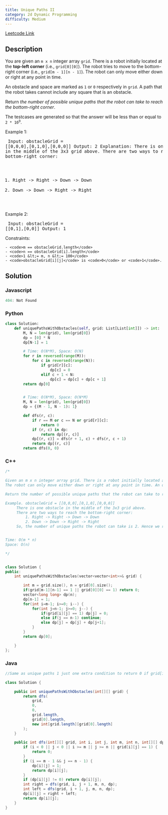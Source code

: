 ```yaml
---
title: Unique Paths II
category: 2d Dynamic Programming
difficulty: Medium
---
```


<Callout>

[Leetcode Link](https://leetcode.com/problems/unique-paths-ii)

</Callout>

## Description
You are given an <code>m x n</code> integer array <code>grid</code>. There is a robot initially located at the <b>top-left corner</b> (i.e., <code>grid[0][0]</code>). The robot tries to move to the bottom-right corner (i.e., <code>grid[m - 1][n - 1]</code>). The robot can only move either down or right at any point in time.

An obstacle and space are marked as <code>1</code> or <code>0</code> respectively in <code>grid</code>. A path that the robot takes cannot include any square that is an obstacle.

Return *the number of possible unique paths that the robot can take to reach the bottom-right corner*.

The testcases are generated so that the answer will be less than or equal to <code>2 * 10<sup>9</sup></code>.

 
Example 1:
<Image alt="" src="https://assets.leetcode.com/uploads/2020/11/04/robot1.jpg" width={242} height={242} />
<br /><pre className="overflow-x-auto">
Input: obstacleGrid = [[0,0,0],[0,1,0],[0,0,0]]
Output: 2
Explanation: There is one obstacle in the middle of the 3x3 grid above.
There are two ways to reach the bottom-right corner:
1. Right -&gt; Right -&gt; Down -&gt; Down
2. Down -&gt; Down -&gt; Right -&gt; Right
</pre>

Example 2:
<Image alt="" src="https://assets.leetcode.com/uploads/2020/11/04/robot2.jpg" width={162} height={162} />
<br /><pre className="overflow-x-auto">
Input: obstacleGrid = [[0,1],[0,0]]
Output: 1
</pre>

 
Constraints:


	- <code>m == obstacleGrid.length</code>
	- <code>n == obstacleGrid[i].length</code>
	- <code>1 &lt;= m, n &lt;= 100</code>
	- <code>obstacleGrid[i][j]</code> is <code>0</code> or <code>1</code>.



## Solution

### Javascript
```javascript
404: Not Found
```
### Python
```python
class Solution:
    def uniquePathsWithObstacles(self, grid: List[List[int]]) -> int:
        M, N = len(grid), len(grid[0])
        dp = [0] * N
        dp[N-1] = 1

        # Time: O(N*M), Space: O(N)
        for r in reversed(range(M)):
            for c in reversed(range(N)):
                if grid[r][c]:
                    dp[c] = 0
                elif c + 1 < N:
                    dp[c] = dp[c] + dp[c + 1]
        return dp[0]


        # Time: O(N*M), Space: O(N*M)
        M, N = len(grid), len(grid[0])
        dp = {(M - 1, N - 1): 1}

        def dfs(r, c):
            if r == M or c == N or grid[r][c]:
                return 0
            if (r, c) in dp:
                return dp[(r, c)]
            dp[(r, c)] = dfs(r + 1, c) + dfs(r, c + 1)
            return dp[(r, c)]
        return dfs(0, 0)

```
### C++
```cpp
/*

Given an m x n integer array grid. There is a robot initially located at the top-left corner (i.e., grid[0][0]). The robot tries to move to the bottom-right corner (i.e., grid[m - 1][n - 1]).
The robot can only move either down or right at any point in time. An obstacle and space are marked as 1 or 0 respectively in grid. A path that the robot takes cannot include any square that is an obstacle.

Return the number of possible unique paths that the robot can take to reach the bottom-right corner.

Example. obstacleGrid = [[0,0,0],[0,1,0],[0,0,0]]
	 There is one obstacle in the middle of the 3x3 grid above.
	 There are two ways to reach the bottom-right corner:
         1. Right -> Right -> Down -> Down
         2. Down -> Down -> Right -> Right
	 So, the number of unique paths the robot can take is 2. Hence we return 2 as our answer.


Time: O(m * n)
Space: O(n)

*/


class Solution {
public:
    int uniquePathsWithObstacles(vector<vector<int>>& grid) {

        int m = grid.size(), n = grid[0].size();
        if(grid[m-1][n-1] == 1 || grid[0][0] == 1) return 0;
        vector<long long> dp(n);
        dp[n-1] = 1;
        for(int i=m-1; i>=0; i--) {
            for(int j=n-1; j>=0; j--) {
                if(grid[i][j] == 1) dp[j] = 0;
                else if(j == n-1) continue;
                else dp[j] = dp[j] + dp[j+1];
            }
        }
        return dp[0];

    }
};

```
### Java
```java
//Same as unique paths 1 just one extra condition to return 0 if grid[i][j] == 1

class Solution {

    public int uniquePathsWithObstacles(int[][] grid) {
        return dfs(
            grid,
            0,
            0,
            grid.length,
            grid[0].length,
            new int[grid.length][grid[0].length]
        );
    }

    public int dfs(int[][] grid, int i, int j, int m, int n, int[][] dp) {
        if (i < 0 || j < 0 || i >= m || j >= n || grid[i][j] == 1) {
            return 0;
        }
        if (i == m - 1 && j == n - 1) {
            dp[i][j] = 1;
            return dp[i][j];
        }
        if (dp[i][j] != 0) return dp[i][j];
        int right = dfs(grid, i, j + 1, m, n, dp);
        int left = dfs(grid, i + 1, j, m, n, dp);
        dp[i][j] = right + left;
        return dp[i][j];
    }
}

```


